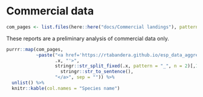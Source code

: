 # Commercial data

```r
com_pages <- list.files(here::here("docs/Commercial landings"), pattern = ".html")
```

These reports are a preliminary analysis of commercial data only.

```r
purrr::map(com_pages, 
           ~paste("<a href='https://rtabandera.github.io/esp_data_aggregation/Commercial landings/", 
                  .x, "'>",
                  stringr::str_split_fixed(.x, pattern = "_", n = 2)[,1] %>% 
                    stringr::str_to_sentence(), 
                  "</a>", sep = "")) %>%
  unlist() %>%
  knitr::kable(col.names = "Species name")

```